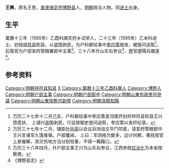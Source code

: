 '''王興'''，原名王恩，[[直隶|直隶]][[保定府|保定府]][[博野县|博野县]]人，[[明朝|明朝]]政治人物。同[[进士|进士]]出身。

==生平==
萬曆十三年（1585年）乙酉科順天府乡试举人，二十三年（1595年）乙未科进士，初授[[祥符县|祥符县]]知县，以盗国剥民，为户科都给事中[[李应策|李应策]]揭发，被提问追赃<ref>万历二十七年十二月己亥，户科都给事中李应策发河南开封府祥符县知县王兴馈遗状， 上谓兴盗国剥民，行巡按御史提问追赃，李应策以发奸纪录。</ref>。后復官为户部宣府管粮署郎中主事<ref>万历三十七年十二月，辅臣[[叶向高|叶向高]]以会议兵饷诣文华门叩首，请宣府管粮郎中王兴言诸军久饿难堪。户部覆闻， 上曰：军饷拖欠数多，边计何赖，著抚按官上紧催解，其灾伤地方当分别轻重，不得一概藉口。</ref>，三十八年升山东右参议<ref>万历三十八年四月，升户部主事王兴为山东右参议，江西参政[[应汝化|应汝化]]为本省按察使。</ref>，歴官遼陽兵備道<ref>《博野县志》</ref>。

==参考资料==
{{reflist}}
{{start box}}
{{s-off}}
{{s-before|[[王有道|王有道]]}}
{{s-title|明朝汲縣知縣|1596年－1598年}}
{{s-after|[[李右諫|李右諫]]}}
{{end box}}
{{明朝人物小作品}}
{{萬曆二十三年乙未科殿試金榜}}
{{DEFAULTSORT:Wang王}}
[[Category:明朝祥符县知县|Category:明朝祥符县知县]]
[[Category:王姓|X]]
[[Category:萬曆十三年乙酉科舉人|Category:萬曆十三年乙酉科舉人]]
[[Category:博野人|Category:博野人]]
[[Category:明朝户部主事|Category:明朝户部主事]]
[[Category:明朝户部郎中|Category:明朝户部郎中]]
[[Category:明朝山東布政使司參議|Category:明朝山東布政使司參議]]
[[Category:明朝山東按察司副使|Category:明朝山東按察司副使]]
[[Category:明朝汲縣知縣|Category:明朝汲縣知縣]]